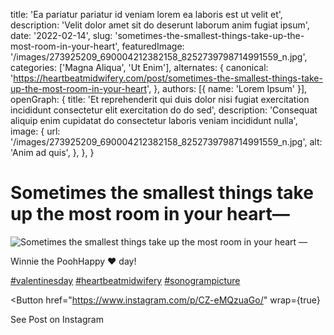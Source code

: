   title: 'Ea pariatur pariatur id veniam lorem ea laboris est ut velit et',
  description: 'Velit dolor amet sit do deserunt laborum anim fugiat ipsum',
  date: '2022-02-14',
  slug: 'sometimes-the-smallest-things-take-up-the-most-room-in-your-heart',
  featuredImage: '/images/273925209_690004212382158_8252739798714991559_n.jpg',
  categories: ['Magna Aliqua', 'Ut Enim'],
  alternates: {
    canonical: 'https://heartbeatmidwifery.com/post/sometimes-the-smallest-things-take-up-the-most-room-in-your-heart',
  },
  authors: [{ name: 'Lorem Ipsum' }],
  openGraph: {
    title: 'Et reprehenderit qui duis dolor nisi fugiat exercitation incididunt consectetur elit exercitation do do sed',
    description: 'Consequat aliquip enim cupidatat do consectetur laboris veniam incididunt nulla',
    image: {
      url: '/images/273925209_690004212382158_8252739798714991559_n.jpg',
      alt: 'Anim ad quis',
    },
  },
}


# Sometimes the smallest things take up the most room in your heart—

<Image
  src="/images/273925209_690004212382158_8252739798714991559_n.jpg"
  size="large"
  wrap={true}
  alt="Sometimes the smallest things take up the most room in your heart —"
/>

Winnie the PoohHappy ❤️ day!

[#valentinesday](https://www.instagram.com/explore/tags/valentinesday/) [#heartbeatmidwifery](https://www.instagram.com/explore/tags/heartbeatmidwifery/) [#sonogrampicture](https://www.instagram.com/explore/tags/sonogrampicture/)

<Button
  href="https://www.instagram.com/p/CZ-eMQzuaGo/"
  wrap={true}
>
  See Post on Instagram
</Button>
